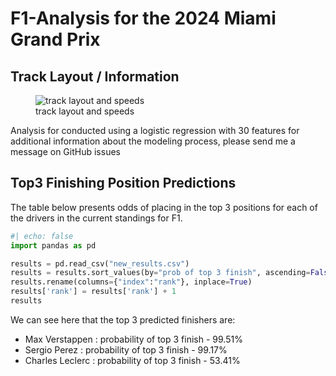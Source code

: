 # F1-Analysis for the 2024 Miami Grand Prix

## Track Layout / Information

![track layout and speeds](track.png){fig-align="center"}

Analysis for conducted using a logistic regression with 30 features
for additional information about the modeling process, please send me a 
message on GitHub issues

## Top3 Finishing Position Predictions

The table below presents odds of placing in the top 3 positions for each 
of the drivers in the current standings for F1. 

```python
#| echo: false
import pandas as pd

results = pd.read_csv("new_results.csv")
results = results.sort_values(by="prob of top 3 finish", ascending=False).reset_index()
results.rename(columns={"index":"rank"}, inplace=True)
results['rank'] = results['rank'] + 1
results
```

We can see here that the top 3 predicted finishers are:
    
+ Max Verstappen : probability of top 3 finish - 99.51%
+ Sergio Perez : probability of top 3 finish - 99.17%
+ Charles Leclerc : probability of top 3 finish - 53.41%
    